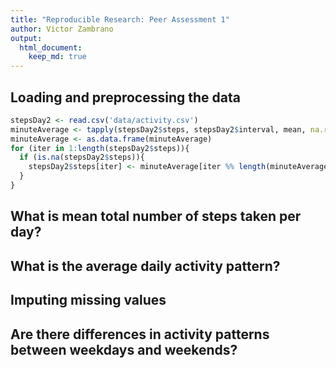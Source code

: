 ```yaml
---
title: "Reproducible Research: Peer Assessment 1"
author: Victor Zambrano
output: 
  html_document:
    keep_md: true
---
```



## Loading and preprocessing the data
```r
stepsDay2 <- read.csv('data/activity.csv')
minuteAverage <- tapply(stepsDay2$steps, stepsDay2$interval, mean, na.rm = T)
minuteAverage <- as.data.frame(minuteAverage)
for (iter in 1:length(stepsDay2$steps)){
  if (is.na(stepsDay2$steps)){
    stepsDay2$steps[iter] <- minuteAverage[iter %% length(minuteAverage)]
  }
}
```


## What is mean total number of steps taken per day?



## What is the average daily activity pattern?



## Imputing missing values



## Are there differences in activity patterns between weekdays and weekends?
